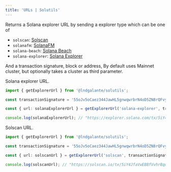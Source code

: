 ```yaml
---
title: 'URLs | Solutils'
---
```



Returns a Solana explorer URL by sending a explorer type which can be one of

- `solscan`: [Solscan](https://solscan.io)
- `solanafm`: [SolanaFM](https://solana.fm)
- `solana-beach`: [Solana Beach](https://solanabeach.io)
- `solana-explorer`: [Solana Explorer](https://explorer.solana.com)

And a transaction signature, block or address,
By default uses Mainnet cluster, but optionally takes a cluster as third parameter.

Solana explorer URL.

```typescript {1,5}
import { getExplorerUrl } from '@lndgalante/solutils';

const transactionSignature = '55oJv5oCaez344JawHL5gnwqwrbrN4oD5ZN8rQFvyRSWzwXTTe178QG7KK9cR2wFkwecEca3V5vdbFexFG1ayECm';

const { url: solanaExplorerUrl } = getExplorerUrl('solana-explorer', transactionSignature);

console.log(solanaExplorerUrl); // "https://explorer.solana.com/tx/5iY4JfaVwEBBfVvhrBqqWc3F75xqM32wiEzdwSRzFnddqBTLiErPJr2XsqgfdTQkr92ygW4duSWCjLAomCnTdu3a?cluster=mainnet-beta"
```

Solscan URL.

```typescript {1,5}
import { getExplorerUrl } from '@lndgalante/solutils';

const transactionSignature = '55oJv5oCaez344JawHL5gnwqwrbrN4oD5ZN8rQFvyRSWzwXTTe178QG7KK9cR2wFkwecEca3V5vdbFexFG1ayECm';

const { url: solscanUrl } = getExplorerUrl('solscan', transactionSignature);

console.log(solscanUrl); // "https://solscan.io/tx/5iY4JfaVwEBBfVvhrBqqWc3F75xqM32wiEzdwSRzFnddqBTLiErPJr2XsqgfdTQkr92ygW4duSWCjLAomCnTdu3a?cluster=mainnet-beta"
```
